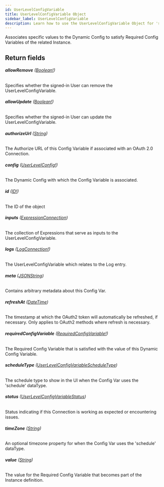 ```yaml
---
id: UserLevelConfigVariable
title: UserLevelConfigVariable Object
sidebar_label: UserLevelConfigVariable
description: Learn how to use the UserLevelConfigVariable Object for 's API.
---
```


Associates specific values to the Dynamic Config to satisfy Required Config Variables
of the related Instance.

## Return fields

###### <b>allowRemove</b> ([Boolean!](api/schema/scalar/Boolean.mdx))

Specifies whether the signed-in User can remove the UserLevelConfigVariable.

###### <b>allowUpdate</b> ([Boolean!](api/schema/scalar/Boolean.mdx))

Specifies whether the signed-in User can update the UserLevelConfigVariable.

###### <b>authorizeUrl</b> ([String](api/schema/scalar/String.mdx))

The Authorize URL of this Config Variable if associated with an OAuth 2.0 Connection.

###### <b>config</b> ([UserLevelConfig!](api/schema/object/UserLevelConfig.mdx))

The Dynamic Config with which the Config Variable is associated.

###### <b>id</b> ([ID!](api/schema/scalar/ID.mdx))

The ID of the object

###### <b>inputs</b> ([ExpressionConnection](api/schema/object/ExpressionConnection.mdx))

The collection of Expressions that serve as inputs to the UserLevelConfigVariable.

###### <b>logs</b> ([LogConnection!](api/schema/object/LogConnection.mdx))

The UserLevelConfigVariable which relates to the Log entry.

###### <b>meta</b> ([JSONString](api/schema/scalar/JSONString.mdx))

Contains arbitrary metadata about this Config Var.

###### <b>refreshAt</b> ([DateTime](api/schema/scalar/DateTime.mdx))

The timestamp at which the OAuth2 token will automatically be refreshed, if necessary. Only applies to OAuth2 methods where refresh is necessary.

###### <b>requiredConfigVariable</b> ([RequiredConfigVariable!](api/schema/object/RequiredConfigVariable.mdx))

The Required Config Variable that is satisfied with the value of this Dynamic Config Variable.

###### <b>scheduleType</b> ([UserLevelConfigVariableScheduleType](api/schema/enum/UserLevelConfigVariableScheduleType.mdx))

The schedule type to show in the UI when the Config Var uses the 'schedule' dataType.

###### <b>status</b> ([UserLevelConfigVariableStatus](api/schema/enum/UserLevelConfigVariableStatus.mdx))

Status indicating if this Connection is working as expected or encountering issues.

###### <b>timeZone</b> ([String](api/schema/scalar/String.mdx))

An optional timezone property for when the Config Var uses the 'schedule' dataType.

###### <b>value</b> ([String](api/schema/scalar/String.mdx))

The value for the Required Config Variable that becomes part of the Instance definition.
